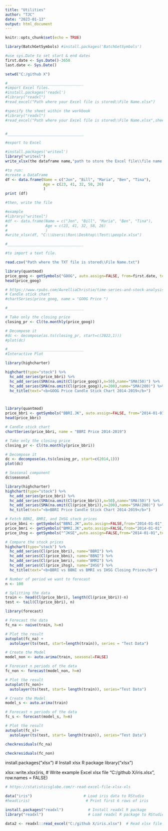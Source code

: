 ```yaml
---
title: "Utilities"
author: "TJC"
date: "2023-01-13"
output: html_document
---
```


```r
knitr::opts_chunk$set(echo = TRUE)

library(BatchGetSymbols) #install.packages('BatchGetSymbols')

```


```r

#use sys.Date to set start & end dates
first.date <- Sys.Date()-3650
last.date <- Sys.Date()


```

```r

setwd("C:/github X")

```



```r

#__________________________________
#import Excel files. 
#install.packages('readxl')
#library("readxl")
#read_excel("Path where your Excel file is stored\\File Name.xlsx")

#specify the sheet within the workbook
#library("readxl")
#read_excel("Path where your Excel file is stored\\File Name.xlsx",sheet = "Your #sheet name") 


#__________________________________

#export to Excel

#install.packages('writexl')
library("writexl")
write_xlsx(the dataframe name,"path to store the Excel file\\file name.xlsx")

#to run:
#create a DataFrame
df <- data.frame(Name = c("Jon", "Bill", "Maria", "Ben", "Tina"),
                 Age = c(23, 41, 32, 58, 26)
                 )
print (df)

#then, write the file

#example
#library("writexl")
#df <- data.frame(Name = c("Jon", "Bill", "Maria", "Ben", "Tina"),
#                 Age = c(23, 41, 32, 58, 26)
#                 )
#write_xlsx(df, "C:\\Users\\Ron\\Desktop\\Test\\people.xlsx")

#__________________________________

#to import a text file. 

read.csv("Path where the TXT file is stored\\File Name.txt")

```

```r

library(quantmod)
price_goog <- getSymbols("GOOG", auto.assign=FALSE, from=first.date, to=last.date)
head(price_goog)

```

```r

# https://www.rpubs.com/AurelliaChristie/time-series-and-stock-analysis
# Candle stick chart
#chartSeries(price_goog, name = "GOOG Price ")

#__________________________________

# Take only the closing price
closing_pr <- Cl(to.monthly(price_goog))

# Decompose it
#dc <- decompose(as.ts(closing_pr, start=c(2022,1)))
#plot(dc)

#__________________________________
#Interactive Plot

library(highcharter)

highchart(type="stock") %>% 
  hc_add_series(price_bbri) %>% 
  hc_add_series(SMA(na.omit(Cl(price_goog)),n=50),name="SMA(50)") %>% 
  hc_add_series(SMA(na.omit(Cl(price_goog)),n=200),name="SMA(200)") %>% 
  hc_title(text="<b>GOOG Price Candle Stick Chart 2014-2019</b>")




```

```r
library(quantmod)
price_bbri <- getSymbols("BBRI.JK", auto.assign=FALSE, from="2014-01-01", to="2019-12-31")
head(price_bbri)

# Candle stick chart
chartSeries(price_bbri, name = "BBRI Price 2014-2019")

# Take only the closing price
closing_pr <- Cl(to.monthly(price_bbri))

# Decompose it
dc <- decompose(as.ts(closing_pr, start=c(2014,1)))
plot(dc)

# Seasonal component 
dc$seasonal

library(highcharter)
highchart(type="stock") %>% 
  hc_add_series(price_bbri) %>% 
  hc_add_series(SMA(na.omit(Cl(price_bbri)),n=50),name="SMA(50)") %>% 
  hc_add_series(SMA(na.omit(Cl(price_bbri)),n=200),name="SMA(200)") %>% 
  hc_title(text="<b>BBRI Price Candle Stick Chart 2014-2019</b>")

# Fetch BBNI, BMRI, and IHSG stock prices
price_bbni <- getSymbols("BBNI.JK",auto.assign=FALSE,from="2014-01-01",to="2019-12-31")
price_bmri <- getSymbols("BMRI.JK",auto.assign=FALSE,from="2014-01-01",to="2019-12-31")
price_ihsg <- getSymbols("^JKSE",auto.assign=FALSE,from="2014-01-01",to="2019-12-31")

# Compare the stock prices
highchart(type="stock") %>% 
  hc_add_series(Cl(price_bbri), name="BBRI") %>% 
  hc_add_series(Cl(price_bbni), name="BBNI") %>% 
  hc_add_series(Cl(price_bmri), name="BMRI") %>% 
  hc_add_series(Cl(price_ihsg), name="IHSG") %>% 
  hc_title(text="<b>BBRI vs BBNI vs BMRI vs IHSG Closing Price</b>")

# Number of period we want to forecast
n <- 100

# Splitting the data
train <- head(Cl(price_bbri), length(Cl(price_bbri))-n)
test <- tail(Cl(price_bbri), n)

library(forecast)

# Forecast the data
fc_na <- naive(train, h=n)

# Plot the result
autoplot(fc_na) +
  autolayer(ts(test, start=length(train)), series = "Test Data")

# Create the Model
model_non <- auto.arima(train, seasonal=FALSE)

# Forecast n periods of the data
fc_non <- forecast(model_non, h=n)

# Plot the result
autoplot(fc_non)+
  autolayer(ts(test, start= length(train)), series="Test Data")

# Create the Model
model_s <- auto.arima(train)

# Forecast n periods of the data
fc_s <- forecast(model_s, h=n)

# Plot the result
autoplot(fc_s)+
  autolayer(ts(test, start= length(train)), series="Test Data")

checkresiduals(fc_na)

checkresiduals(fc_non)

```

install.packages("xlsx")             # Install xlsx R package
library("xlsx")    

xlsx::write.xlsx(iris,      # Write example Excel xlsx file
           "C:/github X/iris.xlsx",
           row.names = FALSE)



```r
# https://statisticsglobe.com/r-read-excel-file-xlsx-xls

data("iris")                       # Load iris data to RStudio
#head(iris)                         # Print first 6 rows of iris

install.packages("readxl")           # Install readxl R package
library("readxl")                    # Load readxl R package to RStudio

data2 <- readxl::read_excel("C:/github X/iris.xlsx")  # Read xlsx file with read_excel




```



